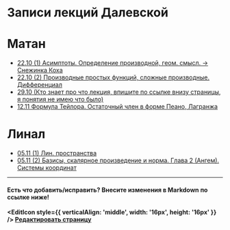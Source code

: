
<BackButton />

# Записи лекций Далевской

# Матан
- [22.10 (1) Асимптоты. Определение производной, геом. смысл. -> Снежинка Коха](https://www.twitch.tv/videos/2282333830)
- [22.10 (2) Производные простых функций, сложные производные. Дифференциал](https://www.twitch.tv/videos/2282333830?t=02h07m24s)
- [29.10 (Кто знает про что лекция, впишите по ссылке внизу страницы, я понятия не имею что было)](https://www.twitch.tv/videos/2288273332)
- [12.11 Формула Тейлора. Остаточный член в форме Пеано, Лагранжа](https://www.twitch.tv/videos/2299907101)


# Линал
- [05.11 (1) Лин. пространства](https://www.twitch.tv/videos/2294187667)
- [05.11 (2) Базисы, скалярное произведение и норма. Глава 2 (Ангем). Системы координат](https://www.twitch.tv/videos/2294187667?t=02h14m07s)

---

#### Есть что добавить/исправить? Внесите изменения в Markdown по ссылке ниже!


**<EditIcon style={{ verticalAlign: 'middle', width: '16px', height: '16px' }} /> [Редактировать страницу](https://github.com/nawinds/m3104-links/edit/master/src/pages/math-lecture-recordings.mdx)**

